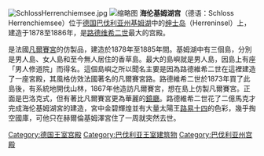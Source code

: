 [[File:SchlossHerrenchiemsee.jpg|thumb]]
[[File:Aerials_Bavaria_16.06.2006_11-39-55.jpg|缩略图]]
'''海伦基姆湖宫'''（德语：Schloss Herrenchiemsee）位于[[德国|德国]][[巴伐利亚州|巴伐利亚州]][[基姆湖|基姆湖]]中的[[绅士岛|绅士岛]]（Herreninsel）上，建造于1878至1886年，是[[路德维希二世_(巴伐利亚)|路德维希二世]]最大的宫殿。

是法國[[凡爾賽宮|凡爾賽宮]]的仿製品，建造於1878年至1885年間。基姆湖中有三個島，分別是男人島、女人島和至今無人居住的香草島。最大的島嶼就是男人島，因島上有座「男人修道院」而得名。這個島嶼之所以聞名主要是因為路德維希二世在這裡建造了一座宮殿，其風格仿效法國著名的凡爾賽宮路。路德維希二世於1873年買了此島後，有系統地開伐山林，1867年他造訪凡爾賽宮，想在島上仿製凡爾賽宮。正面是巴洛克式，但有著比凡爾賽宮更為華麗的[[鏡廳|鏡廳]]。路德維希二世花了二億馬克才完成海伦基姆湖宮的建造，宮中金碧輝煌並有大量太陽王[[路易十四|路易十四]]的色彩，幾乎掏空國庫，可他只在赫爾倫基姆澤宮住了一周就突然去世。

{{德国小作品}}
{{路德维希二世_(巴伐利亚)的建筑}}
{{Authority control}}
[[Category:德国王室宫殿|Category:德国王室宫殿]]
[[Category:巴伐利亚王室建筑物|Category:巴伐利亚王室建筑物]]
[[Category:巴伐利亚州宫殿|Category:巴伐利亚州宫殿]]